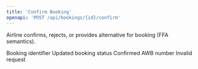 ```yaml
---
title: 'Confirm Booking'
openapi: 'POST /api/bookings/{id}/confirm'
---
```


Airline confirms, rejects, or provides alternative for booking (FFA semantics).



<ParamField status="200" type="BookingConfirmationResponse">
  <ParamField name="bookingId" type="string">
    Booking identifier
  </ParamField>
  <ParamField name="status" type="string">
    Updated booking status
  </ParamField>
  <ParamField name="awbNumber" type="string">
    Confirmed AWB number
  </ParamField>
</ParamField>


<ParamField status="400" type="ErrorResponse">
  <ParamField name="error" type="string">
    Invalid request
  </ParamField>
</ParamField>
